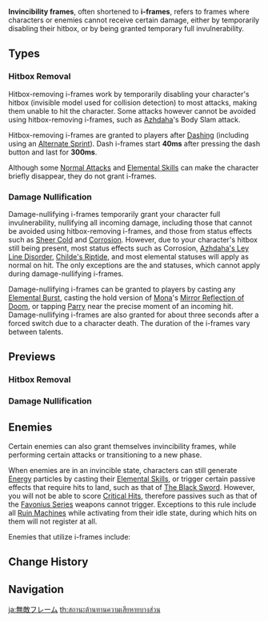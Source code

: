 {{Community}}
{{Terminology Infobox
|image = 
|type  = Combat
}}
'''Invincibility frames''', often shortened to '''i-frames''', refers to frames where characters or enemies cannot receive certain damage, either by temporarily disabling their hitbox, or by being granted temporary full invulnerability.

==Types==
===Hitbox Removal===
Hitbox-removing i-frames work by temporarily disabling your character's hitbox (invisible model used for collision detection) to most attacks, making them unable to hit the character. Some attacks however cannot be avoided using hitbox-removing i-frames, such as [[Beneath the Dragon-Queller|Azhdaha]]'s Body Slam attack.

Hitbox-removing i-frames are granted to players after [[Sprinting#Dash|Dashing]] (including using an [[Alternate Sprint]]). Dash i-frames start '''40ms''' after pressing the dash button and last for '''300ms'''.

Although some [[Normal Attack]]s and [[Elemental Skill]]s can make the character briefly disappear, they do not grant i-frames.

===Damage Nullification===
Damage-nullifying i-frames temporarily grant your character full invulnerability, nullifying all incoming damage, including those that cannot be avoided using hitbox-removing i-frames, and those from status effects such as [[Sheer Cold]] and [[Corrosion]]. However, due to your character's hitbox still being present, most status effects such as Corrosion, [[Beneath the Dragon-Queller#Ley Line Disorder|Azhdaha's Ley Line Disorder]], [[Enter the Golden House|Childe's Riptide]], and most elemental statuses will apply as normal on hit. The only exceptions are the {{Cryo}} and {{Hydro}} statuses, which cannot apply during damage-nullifying i-frames.

Damage-nullifying i-frames can be granted to players by casting any [[Elemental Burst]], casting the hold version of [[Mona]]'s [[Mirror Reflection of Doom]], or tapping [[Parry]] near the precise moment of an incoming hit. Damage-nullifying i-frames are also granted for about three seconds after a forced switch due to a character death. The duration of the i-frames vary between talents.

==Previews==
===Hitbox Removal===
{{Preview
|size=185px
|file1=Dash I-Frame
|caption1=Dash i-frames

|file2=Azhdaha Earthshock Geo
|caption2=Alternate Sprint i-frames
}}

===Damage Nullification===
{{Preview
|size=185px
|file1=Mona Hold E I-Frame
|caption1=Mirror Reflection of Doom i-frames

|file2=Elemental Burst I-Frame
|caption2=Elemental Burst i-frames

|file3=Forced Switch I-Frame
|caption3=Forced Switch i-frames

|file4=Perfect Parry
|caption4=Perfect Parry i-frames
}}

==Enemies==
Certain enemies can also grant themselves invincibility frames, while performing certain attacks or transitioning to a new phase.

When enemies are in an invincible state, characters can still generate [[Energy]] particles by casting their [[Elemental Skill]]s, or trigger certain passive effects that require hits to land, such as that of [[The Black Sword]]. However, you will not be able to score [[Critical Hit]]s, therefore passives such as that of the [[Favonius Series]] weapons cannot trigger. Exceptions to this rule include all [[Ruin Machines]] while activating from their idle state, during which hits on them will not register at all.

Enemies that utilize i-frames include:

{{Enemies by Category List|header=1|Invincibility Frames Enemies}}

==Change History==
{{Change History|1.0}}

==Navigation==
{{Combat Navbox}}

[[ja:無敵フレーム]]
[[th:สถานะต้านทานความเสียหายบางส่วน]]